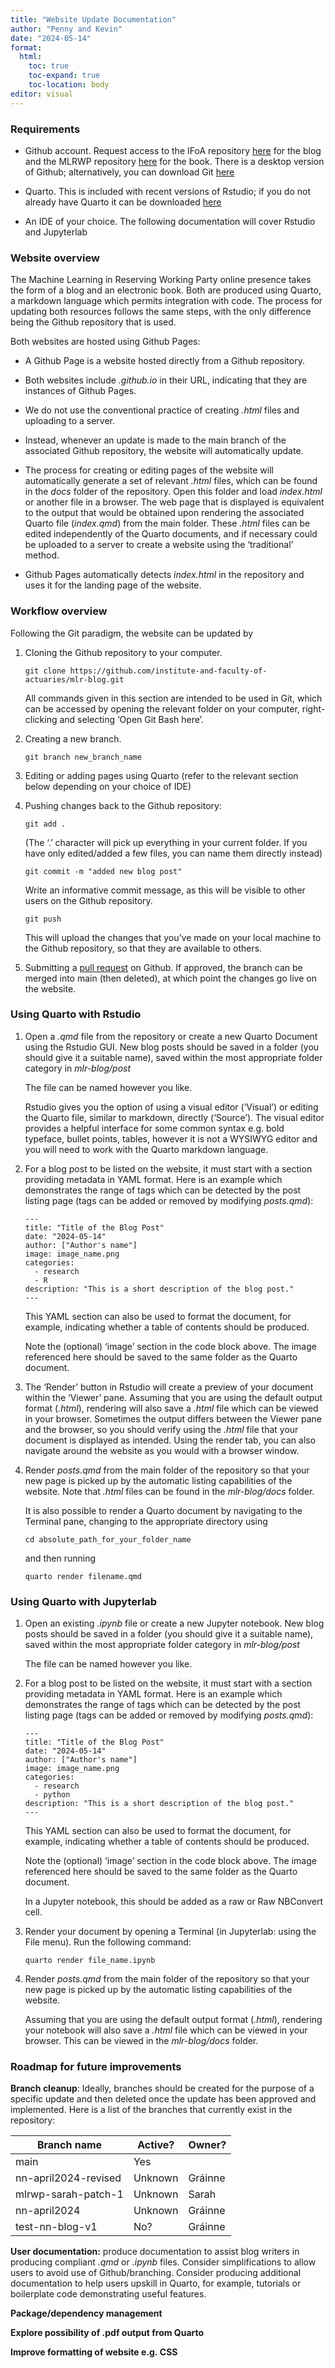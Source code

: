 ```yaml
---
title: "Website Update Documentation"
author: "Penny and Kevin"
date: "2024-05-14"
format: 
  html:
    toc: true
    toc-expand: true
    toc-location: body
editor: visual
---
```


### Requirements

-   Github account. Request access to the IFoA repository [here](https://github.com/institute-and-faculty-of-actuaries/mlr-blog) for the blog and the MLRWP repository [here](https://github.com/orgs/MLRWP/teams/mlrwp-book) for the book. There is a desktop version of Github; alternatively, you can download Git [here](https://git-scm.com/downloads)

-   Quarto. This is included with recent versions of Rstudio; if you do not already have Quarto it can be downloaded [here](https://quarto.org/docs/get-started/)

-   An IDE of your choice. The following documentation will cover Rstudio and Jupyterlab

### Website overview

The Machine Learning in Reserving Working Party online presence takes the form of a blog and an electronic book. Both are produced using Quarto, a markdown language which permits integration with code. The process for updating both resources follows the same steps, with the only difference being the Github repository that is used.

Both websites are hosted using Github Pages:

-   A Github Page is a website hosted directly from a Github repository.

-   Both websites include *.github.io* in their URL, indicating that they are instances of Github Pages.

-   We do not use the conventional practice of creating *.html* files and uploading to a server.

-   Instead, whenever an update is made to the main branch of the associated Github repository, the website will automatically update.

-   The process for creating or editing pages of the website will automatically generate a set of relevant *.html* files, which can be found in the *docs* folder of the repository. Open this folder and load *index.html* or another file in a browser. The web page that is displayed is equivalent to the output that would be obtained upon rendering the associated Quarto file (*index.qmd*) from the main folder. These *.html* files can be edited independently of the Quarto documents, and if necessary could be uploaded to a server to create a website using the 'traditional' method.

-   Github Pages automatically detects *index.html* in the repository and uses it for the landing page of the website.

### Workflow overview

Following the Git paradigm, the website can be updated by

1.  Cloning the Github repository to your computer.

    `git clone https://github.com/institute-and-faculty-of-actuaries/mlr-blog.git`

    All commands given in this section are intended to be used in Git, which can be accessed by opening the relevant folder on your computer, right-clicking and selecting 'Open Git Bash here'.

2.  Creating a new branch.

    `git branch new_branch_name`

3.  Editing or adding pages using Quarto (refer to the relevant section below depending on your choice of IDE)

4.  Pushing changes back to the Github repository:

    `git add .`

    (The '.' character will pick up everything in your current folder. If you have only edited/added a few files, you can name them directly instead)

    `git commit -m "added new blog post"`

    Write an informative commit message, as this will be visible to other users on the Github repository.

    `git push`

    This will upload the changes that you've made on your local machine to the Github repository, so that they are available to others.

5.  Submitting a [pull request](https://docs.github.com/en/pull-requests) on Github. If approved, the branch can be merged into main (then deleted), at which point the changes go live on the website.

### Using Quarto with Rstudio

1.  Open a *.qmd* file from the repository or create a new Quarto Document using the Rstudio GUI. New blog posts should be saved in a folder (you should give it a suitable name), saved within the most appropriate folder category in *mlr-blog/post*

    The file can be named however you like.

    Rstudio gives you the option of using a visual editor ('Visual') or editing the Quarto file, similar to markdown, directly ('Source'). The visual editor provides a helpful interface for some common syntax e.g. bold typeface, bullet points, tables, however it is not a WYSIWYG editor and you will need to work with the Quarto markdown language.

2.  For a blog post to be listed on the website, it must start with a section providing metadata in YAML format. Here is an example which demonstrates the range of tags which can be detected by the post listing page (tags can be added or removed by modifying *posts.qmd*):

        ---
        title: "Title of the Blog Post"
        date: "2024-05-14"
        author: ["Author's name"]
        image: image_name.png
        categories: 
          - research
          - R
        description: "This is a short description of the blog post."
        ---

    This YAML section can also be used to format the document, for example, indicating whether a table of contents should be produced.

    Note the (optional) 'image' section in the code block above. The image referenced here should be saved to the same folder as the Quarto document.

3.  The 'Render' button in Rstudio will create a preview of your document within the 'Viewer' pane. Assuming that you are using the default output format (*.html*), rendering will also save a *.html* file which can be viewed in your browser. Sometimes the output differs between the Viewer pane and the browser, so you should verify using the *.html* file that your document is displayed as intended. Using the render tab, you can also navigate around the website as you would with a browser window.

4.  Render *posts.qmd* from the main folder of the repository so that your new page is picked up by the automatic listing capabilities of the website. Note that *.html* files can be found in the *mlr-blog/docs* folder.

    It is also possible to render a Quarto document by navigating to the Terminal pane, changing to the appropriate directory using

    `cd absolute_path_for_your_folder_name`

    and then running

    `quarto render filename.qmd`

### Using Quarto with Jupyterlab

1.  Open an existing *.ipynb* file or create a new Jupyter notebook. New blog posts should be saved in a folder (you should give it a suitable name), saved within the most appropriate folder category in *mlr-blog/post*

    The file can be named however you like.

2.  For a blog post to be listed on the website, it must start with a section providing metadata in YAML format. Here is an example which demonstrates the range of tags which can be detected by the post listing page (tags can be added or removed by modifying *posts.qmd*):

        ---
        title: "Title of the Blog Post"
        date: "2024-05-14"
        author: ["Author's name"]
        image: image_name.png
        categories: 
          - research
          - python
        description: "This is a short description of the blog post."
        ---

    This YAML section can also be used to format the document, for example, indicating whether a table of contents should be produced.

    Note the (optional) 'image' section in the code block above. The image referenced here should be saved to the same folder as the Quarto document.

    In a Jupyter notebook, this should be added as a raw or Raw NBConvert cell.

3.  Render your document by opening a Terminal (in Jupyterlab: using the File menu). Run the following command:

    `quarto render file_name.ipynb`

4.  Render *posts.qmd* from the main folder of the repository so that your new page is picked up by the automatic listing capabilities of the website.

    Assuming that you are using the default output format (*.html*), rendering your notebook will also save a *.html* file which can be viewed in your browser. This can be viewed in the *mlr-blog/docs* folder.

### Roadmap for future improvements

**Branch cleanup**: Ideally, branches should be created for the purpose of a specific update and then deleted once the update has been approved and implemented. Here is a list of the branches that currently exist in the repository:

| Branch name          | Active? | Owner?  |
|----------------------|---------|---------|
| main                 | Yes     |         |
| nn-april2024-revised | Unknown | Gráinne |
| mlrwp-sarah-patch-1  | Unknown | Sarah   |
| nn-april2024         | Unknown | Gráinne |
| test-nn-blog-v1      | No?     | Gráinne |

**User documentation:** produce documentation to assist blog writers in producing compliant *.qmd* or *.ipynb* files. Consider simplifications to allow users to avoid use of Github/branching. Consider producing additional documentation to help users upskill in Quarto, for example, tutorials or boilerplate code demonstrating useful features.

**Package/dependency management**

**Explore possibility of .pdf output from Quarto**

**Improve formatting of website e.g. CSS**

